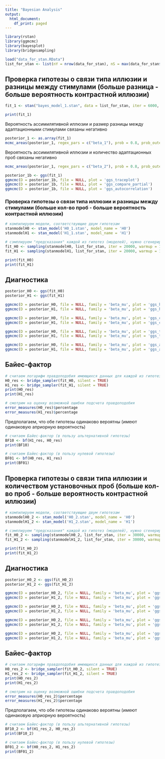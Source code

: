 ```yaml
---
title: "Bayesian Analysis"
output:
  html_document:
    df_print: paged
---
```


```r
library(rstan)
library(ggmcmc)
library(bayesplot)
library(bridgesampling)
```

```r
load("data_for_stan.RData")
list_for_stan <- list(nY = nrow(data_for_stan), nS = max(data_for_stan$participant), Subj = data_for_stan$participant, size_diff = data_for_stan$size, num_of_trials = data_for_stan$number_of_fixational_trials, Y = data_for_stan$answer.keys)
```

## Проверка гипотезы о связи типа иллюзии и разницы между стимулами (больше разница - больше вероятность контрастной иллюзии)

```r
fit_1 <- stan("bayes_model_1.stan", data = list_for_stan, iter = 6000, warmup = 2000)
```

```r
print(fit_1)
```

Вероятность ассимилятивной иллюзии и размер разницы между адаптационными стимулами связаны негативно

```r
posterior_1 <- as.array(fit_1)
mcmc_areas(posterior_1, regex_pars = c("beta_1"), prob = 0.8, prob_outer = 0.95, point_est = "mean")
```

Вероятность ассимилятивной иллюзии и количество адаптационных проб связаны негативно

```r
mcmc_areas(posterior_1, regex_pars = c("beta_2"), prob = 0.8, prob_outer = 0.95, point_est = "mean")
```


```r
posterior_1b <- ggs(fit_1)
ggmcmc(D = posterior_1b, file = NULL, plot = 'ggs_traceplot') 
ggmcmc(D = posterior_1b, file = NULL, plot = 'ggs_compare_partial') 
ggmcmc(D = posterior_1b, file = NULL, plot = 'ggs_autocorrelation') 
```

### Проверка гипотезы о связи типа иллюзии и разницы между стимулами (больше кол-во проб - больше вероятность контрастной иллюзии)

```r
# компилируем модели, соответствующие двум гипотезам
stanmodelH0 <- stan_model('H0_1.stan', model_name = 'H0') 
stanmodelH1 <- stan_model('H1_1.stan', model_name = 'H1')

# сэмплируем "предсказания" каждой из гипотез (моделей), нужно сгенерировать очень много 
fit_H0 <- sampling(stanmodelH0, list_for_stan, iter = 20000, warmup = 1000)
fit_H1 <- sampling(stanmodelH1, list_for_stan, iter = 20000, warmup = 1000)
```

```r
print(fit_H0)
print(fit_H1)
```

## Диагностика

```r
posterior_H0 <- ggs(fit_H0)
posterior_H1 <- ggs(fit_H1)

ggmcmc(D = posterior_H0, file = NULL, family = 'beta_mu', plot = 'ggs_histogram')
ggmcmc(D = posterior_H1, file = NULL, family = 'beta_mu', plot = 'ggs_histogram')

ggmcmc(D = posterior_H0, file = NULL, family = 'beta_mu', plot = 'ggs_compare_partial')
ggmcmc(D = posterior_H1, file = NULL, family = 'beta_mu', plot = 'ggs_compare_partial')

ggmcmc(D = posterior_H0, file = NULL, family = 'beta_mu', plot = 'ggs_traceplot')
ggmcmc(D = posterior_H1, file = NULL, family = 'beta_mu', plot = 'ggs_traceplot')

ggmcmc(D = posterior_H0, file = NULL, family = 'beta_mu', plot = 'ggs_autocorrelation')
ggmcmc(D = posterior_H1, file = NULL, family = 'beta_mu', plot = 'ggs_autocorrelation')
```

## Байес-фактор

```r
# считаем логарифм правдоподобия имеющихся данных для каждой из гипотез (моделей)
H0_res <- bridge_sampler(fit_H0, silent = TRUE)
H1_res <- bridge_sampler(fit_H1, silent = TRUE)
print(H0_res)
print(H1_res)
```

```r
# смотрим на оценку возможной ошибки подсчета правдоподобия
error_measures(H0_res)$percentage
error_measures(H1_res)$percentage
```

Предполагаем, что обе гипотезы одинаково вероятны (имеют одинаковую априорную вероятность)

```r
# считаем Байес-фактор (в пользу альтернативной гипотезы)
BF10 <- bf(H1_res, H0_res)
print(BF10)

# считаем Байес-фактор (в пользу нулевой гипотезы)
BF01 <- bf(H0_res, H1_res)
print(BF01)
```


## Проверка гипотезы о связи типа иллюзии и количеством установочных проб (больше кол-во проб - больше вероятность контрастной иллюзии)

```r
# компилируем модели, соответствующие двум гипотезам
stanmodelH0_2 <- stan_model('H0_2.stan', model_name = 'H0') 
stanmodelH1_2 <- stan_model('H1_2.stan', model_name = 'H1')

# сэмплируем "предсказания" каждой из гипотез (моделей), нужно сгенерировать очень много 
fit_H0_2 <- sampling(stanmodelH0_2, list_for_stan, iter = 30000, warmup = 4000)
fit_H1_2 <- sampling(stanmodelH1_2, list_for_stan, iter = 30000, warmup = 4000)
```

```r
print(fit_H0_2)
print(fit_H1_2)
```

## Диагностика

```r
posterior_H0_2 <- ggs(fit_H0_2)
posterior_H1_2 <- ggs(fit_H1_2)

ggmcmc(D = posterior_H0_2, file = NULL, family = 'beta_mu', plot = 'ggs_histogram')
ggmcmc(D = posterior_H1_2, file = NULL, family = 'beta_mu', plot = 'ggs_histogram')

ggmcmc(D = posterior_H0_2, file = NULL, family = 'beta_mu', plot = 'ggs_compare_partial')
ggmcmc(D = posterior_H1_2, file = NULL, family = 'beta_mu', plot = 'ggs_compare_partial')

ggmcmc(D = posterior_H0_2, file = NULL, family = 'beta_mu', plot = 'ggs_traceplot')
ggmcmc(D = posterior_H1_2, file = NULL, family = 'beta_mu', plot = 'ggs_traceplot')

ggmcmc(D = posterior_H0_2, file = NULL, family = 'beta_mu', plot = 'ggs_autocorrelation')
ggmcmc(D = posterior_H1_2, file = NULL, family = 'beta_mu', plot = 'ggs_autocorrelation')
```

## Байес-фактор

```r
# считаем логарифм правдоподобия имеющихся данных для каждой из гипотез (моделей)
H0_res_2 <- bridge_sampler(fit_H0_2, silent = TRUE)
H1_res_2 <- bridge_sampler(fit_H1_2, silent = TRUE)
print(H0_res_2)
print(H1_res_2)
```


```r
# смотрим на оценку возможной ошибки подсчета правдоподобия
error_measures(H0_res_2)$percentage
error_measures(H1_res_2)$percentage
```

Предполагаем, что обе гипотезы одинаково вероятны (имеют одинаковую априорную вероятность)

```r
# считаем Байес-фактор (в пользу альтернативной гипотезы)
BF10_2 <- bf(H1_res_2, H0_res_2)
print(BF10_2)

# считаем Байес-фактор (в пользу нулевой гипотезы)
BF01_2 <- bf(H0_res_2, H1_res_2)
print(BF01_2)
```
